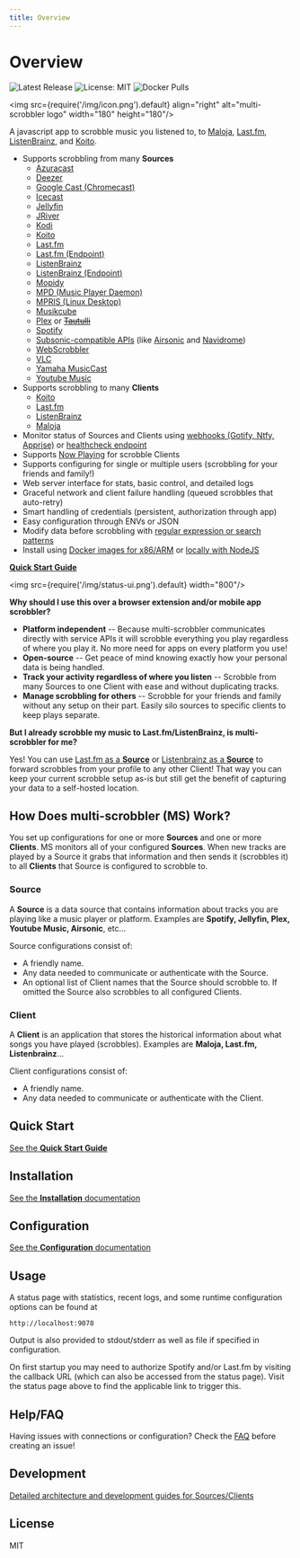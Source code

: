 ```yaml
---
title: Overview
---
```


# Overview

![Latest Release](https://img.shields.io/github/v/release/foxxmd/multi-scrobbler)
![License: MIT](https://img.shields.io/badge/License-MIT-yellow.svg)
![Docker Pulls](https://img.shields.io/docker/pulls/foxxmd/multi-scrobbler)

<img src={require('/img/icon.png').default} align="right" alt="multi-scrobbler logo" width="180" height="180"/>

A javascript app to scrobble music you listened to, to [Maloja](https://github.com/krateng/maloja), [Last.fm](https://www.last.fm), [ListenBrainz](https://listenbrainz.org), and [Koito](https://koito.io/).

* Supports scrobbling from many **Sources**
    * [Azuracast](docs/configuration#azuracast)
    * [Deezer](docs/configuration#deezer)
    * [Google Cast (Chromecast)](docs/configuration#google-cast-chromecast)
    * [Icecast](docs/configuration#icecast)
    * [Jellyfin](docs/configuration#jellyfin)
    * [JRiver](docs/configuration#jriver)
    * [Kodi](docs/configuration#kodi)
    * [Koito](docs/configuration#koito-source)
    * [Last.fm](docs/configuration#lastfm-source)
    * [Last.fm (Endpoint)](docs/configuration#lastfm-endpoint)
    * [ListenBrainz](docs/configuration#listenbrainz-source)
    * [ListenBrainz (Endpoint)](docs/configuration#listenbrainz-endpoint)
    * [Mopidy](docs/configuration#mopidy)
    * [MPD (Music Player Daemon)](docs/configuration#mpd-music-player-daemon)
    * [MPRIS (Linux Desktop)](docs/configuration#mpris)
    * [Musikcube](docs/configuration#musikcube)
    * [Plex](docs/configuration#plex) or [~~Tautulli~~](docs/configuration#tautulli)
    * [Spotify](docs/configuration#spotify)
    * [Subsonic-compatible APIs](docs/configuration#subsonic) (like [Airsonic](https://airsonic.github.io/) and [Navidrome](https://www.navidrome.org/))
    * [WebScrobbler](docs/configuration#webscrobbler)
    * [VLC](docs/configuration#vlc)
    * [Yamaha MusicCast](docs/configuration#yamaha-musiccast)
    * [Youtube Music](docs/configuration#youtube-music)
* Supports scrobbling to many **Clients**
    * [Koito](docs/configuration#koito)
    * [Last.fm](docs/configuration#lastfm)
    * [ListenBrainz](docs/configuration#listenbrainz)
    * [Maloja](docs/configuration#maloja)
* Monitor status of Sources and Clients using [webhooks (Gotify, Ntfy, Apprise)](docs/configuration#webhook-configurations) or [healthcheck endpoint](docs/configuration#health-endpoint)
* Supports [Now Playing](docs/configuration#now-playing) for scrobble Clients
* Supports configuring for single or multiple users (scrobbling for your friends and family!)
* Web server interface for stats, basic control, and detailed logs
* Graceful network and client failure handling (queued scrobbles that auto-retry)
* Smart handling of credentials (persistent, authorization through app)
* Easy configuration through ENVs or JSON
* Modify data before scrobbling with [regular expression or search patterns](docs/configuration/transforms)
* Install using [Docker images for x86/ARM](docs/installation#docker) or [locally with NodeJS](docs/installation#nodejs)

[**Quick Start Guide**](docs/quickstart)

<img src={require('/img/status-ui.png').default} width="800"/>

**Why should I use this over a browser extension and/or mobile app scrobbler?**

* **Platform independent** -- Because multi-scrobbler communicates directly with service APIs it will scrobble everything you play regardless of where you play it. No more need for apps on every platform you use!
* **Open-source** -- Get peace of mind knowing exactly how your personal data is being handled.
* **Track your activity regardless of where you listen** -- Scrobble from many Sources to one Client with ease and without duplicating tracks.
* **Manage scrobbling for others** -- Scrobble for your friends and family without any setup on their part. Easily silo sources to specific clients to keep plays separate.

**But I already scrobble my music to Last.fm/ListenBrainz, is multi-scrobbler for me?**

Yes! You can use [Last.fm as a **Source**](docs/configuration#lastfm-source) or [Listenbrainz as a **Source**](docs/configuration#listenbrainz-source) to forward scrobbles from your profile to any other Client! That way you can keep your current scrobble setup as-is but still get the benefit of capturing your data to a self-hosted location.

## How Does multi-scrobbler (MS) Work?

You set up configurations for one or more **Sources** and one or more **Clients**. MS monitors all of your configured **Sources**. When new tracks are played by a Source it grabs that information and then sends it (scrobbles it) to all **Clients** that Source is configured to scrobble to.

### Source

A **Source** is a data source that contains information about tracks you are playing like a music player or platform. Examples are **Spotify, Jellyfin, Plex, Youtube Music, Airsonic**, etc...

Source configurations consist of:

* A friendly name.
* Any data needed to communicate or authenticate with the Source.
* An optional list of Client names that the Source should scrobble to. If omitted the Source also scrobbles to all configured Clients.

### Client

A **Client** is an application that stores the historical information about what songs you have played (scrobbles). Examples are **Maloja, Last.fm, Listenbrainz**...

Client configurations consist of:

* A friendly name.
* Any data needed to communicate or authenticate with the Client.

## Quick Start

[See the **Quick Start Guide**](docs/quickstart)

## Installation

[See the **Installation** documentation](docs/installation)

## Configuration

[See the **Configuration** documentation](docs/configuration)

## Usage

A status page with statistics, recent logs, and some runtime configuration options can be found at

```
http://localhost:9078
```
Output is also provided to stdout/stderr as well as file if specified in configuration.

On first startup you may need to authorize Spotify and/or Last.fm by visiting the callback URL (which can also be accessed from the status page). Visit the status page above to find the applicable link to trigger this.

## Help/FAQ

Having issues with connections or configuration? Check the [FAQ](docs/FAQ) before creating an issue!

## Development

[Detailed architecture and development guides for Sources/Clients](docs/development/dev-common)

## License

MIT
